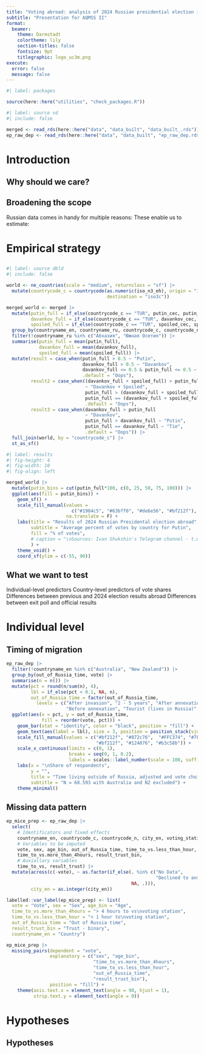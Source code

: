 ```yaml
---
title: "Voting abroad: analysis of 2024 Russian presidential election in immigrant communities"
subtitle: "Presentation for AQMSS II" 
format: 
  beamer:
    theme: Darmstadt
    colortheme: lily
    section-titles: false
    fontsize: 9pt
    titlegraphic: logo_uc3m.png
execute: 
  error: false
  message: false
---
```


```r
#| label: packages

source(here::here("utilities", "check_packages.R"))
```


```r
#| label: source vd
#| include: false

merged <- read_rds(here::here("data", "data_built", "data_built_.rds"))
ep_raw_dep <- read_rds(here::here("data", "data_built", "ep_raw_dep.rds"))
```

# Introduction

## Why should we care?

\begin{itemize}
	\item The right to vote abroad is a recent, non-universal and heterogeneous phenomenon (Collyer, 2013), still debated normatively (Bauböck, 2006)
	\item Voters abroad are frequently misaligned with voters at home (Vintila et al, 2023; Battiston and Luconi, 2020; Szulecki et al, 2023)
	\item Political participation in home-country affairs matters for identity:
	\begin{itemize}
		\item Migrant voter turnout is not determined by poor integration in the host society (Gherghina and Basarabă, 2024);
		\item Studies emphasize homesickness and sense of belonging as motivators (Boccagni, 2011)
	\end{itemize}
	\item Very few studies explicitly linking voting abroad to political out-migration or voting in protest
	\begin{itemize}
		\item Autocracies generally extend voting rights to immigrants when they support the incumbent and restrict when they don't (Umpierrez de Reguero et al, 2021; Iams Wellman, 2020)
	\end{itemize}
\end{itemize}

## Broadening the scope
Russian data comes in handy for multiple reasons:
\begin{itemize}
	\item Broad international coverage
	\item Unique multi-country exit poll with good by-station coverage
	\item Comparable data from 2018 (also with exit poll)
\end{itemize}
\vspace{1em}
These enable us to estimate:
\begin{itemize}
	\item Rough effects of war migration on the change in immigrant political preferences
	\item Selection processes in countries with and without exit polls
	\item Socio-economic determinants of external voting
	\item Destination countries' features' effect on voting
\end{itemize}

# Empirical strategy

## 

\begin{block}{Data}
\begin{itemize}
	\item Central Election Committee results of the election by voting station:
	\vspace{0.25em}
	\begin{itemize}
		\item 287 voting stations across 145 countries and 261 cities
	\end{itemize}
	\item Exit poll
	\vspace{0.25em}
	\begin{itemize}
		\item Results - 65 voting stations (= cities) across 44 countries
		\item Raw data - 69261 respondents in total
		\vspace{0.25em}
		\begin{itemize}
			\item Sex, age, time out of Russia, time to reach voting station, trust in the result and vote choice
		\end{itemize}
	\end{itemize}
	\item Other data sources for country-level characteristics
\end{itemize}
\end{block}
\vspace{-1em}

```r
#| label: source dbld
#| include: false

world <- ne_countries(scale = "medium", returnclass = "sf") |> 
  mutate(countrycode_c = countrycode(as.numeric(iso_n3_eh), origin = "iso3n",
                                     destination = "iso3c"))

merged_world <- merged |>
  mutate(putin_full = if_else(countrycode_c == "TUR", putin_cec, putin_full),
         davankov_full = if_else(countrycode_c == "TUR", davankov_cec, davankov_full),
         spoiled_full = if_else(countrycode_c == "TUR", spoiled_cec, spoiled_full)) |> 
  group_by(countryname_en, countryname_ru, countrycode_c, countrycode_n) |> 
  filter(!countryname_ru %in% c("Абхазия", "Южная Осетия")) |> 
  summarise(putin_full = mean(putin_full),
            davankov_full = mean(davankov_full),
            spoiled_full = mean(spoiled_full)) |> 
  mutate(result = case_when(putin_full > 0.5 ~ "Putin",
                            davankov_full > 0.5 ~ "Davankov",
                            davankov_full <= 0.5 & putin_full <= 0.5 ~ "Second Round",
                            .default = "Oops"),
         result2 = case_when((davankov_full + spoiled_full) > putin_full
                             ~ "Davankov + Spoiled",
                             putin_full > (davankov_full + spoiled_full) ~ "Putin",
                             putin_full == (davankov_full + spoiled_full) ~ "Tie",
                             .default = "Oops"),
         result3 = case_when(davankov_full > putin_full
                             ~ "Davankov",
                             putin_full > davankov_full ~ "Putin",
                             putin_full == davankov_full ~ "Tie",
                             .default = "Oops")) |> 
  full_join(world, by = "countrycode_c") |>
  st_as_sf()
```

```r
#| label: results
#| fig-height: 4
#| fig-width: 10
#| fig-align: left

merged_world |> 
  mutate(putin_bins = cut(putin_full*100, c(0, 25, 50, 75, 100))) |> 
  ggplot(aes(fill = putin_bins)) +
    geom_sf() +
    scale_fill_manual(values = 
                        c("#1984c5", "#63bff0", "#de6e56", "#bf212f"),
                      na.translate = F) +
    labs(title = "Results of 2024 Russian Presidental election abroad",
         subtitle = "Average percent of votes by country for Putin",
         fill = "% of votes",
         # caption = "\nSources: Ivan Shukshin's Telegram channel - t.me/nevybory,\nCentral Election Commission of the Russian Federation\n\nNote: Abkhazia and South Osetia not shown"
         ) +
    theme_void() +
    coord_sf(ylim = c(-55, 90))
```

## What we want to test

Individual-level predictors
	\begin{itemize}
	  \item Focus on time of migration (before and after Crimea, after 2022)
		\item Multinomial models (+ data imputation) and nested logit models
	\end{itemize}
Country-level predictors of vote shares
	\begin{itemize}
		\item Multi-level models with country-level predictors and aggregated voting station/country-level models
		\item Military bases, offshore status, "unfriendly nations", cultural and physical (geoplolitical) distance to Russia
	\end{itemize}
Differences between previous and 2024 election results abroad 
	\begin{itemize}
		\item Cumulative effect of war, politization and migration
	\end{itemize}
Differences between exit poll and official results
	\begin{itemize}
		\item Ecological analysis for fraud possibilities
	\end{itemize}

# Individual level

## Timing of migration

```r
ep_raw_dep |> 
  filter(!countryname_en %in% c("Australia", "New Zealand")) |> 
  group_by(out_of_Russia_time, vote) |> 
  summarise(n = n()) |> 
  mutate(pct = round(n/sum(n), 4),
         lbl = if_else(pct < 0.1, NA, n),
         out_of_Russia_time = factor(out_of_Russia_time,
           levels = c("After invasion", "2 - 5 years", "After annexation",
                      "Before annexation", "Tourist (lives in Russia)", "No Data"))) |> 
  ggplot(aes(x = pct, y = out_of_Russia_time,
             fill = reorder(vote, pct))) +
    geom_bar(stat = "identity", color = "black", position = "fill") +
    geom_text(aes(label = lbl), size = 3, position = position_stack(vjust = 0.5)) +
    scale_fill_manual(values = c("#bf212f", "#872c76",  "#FFC374", "#7F9F80", 
                                 "#bf212f", "#124076", "#b3c58b")) +
    scale_x_continuous(limits = c(0, 1),
                       breaks = seq(0, 1, 0.2), 
                       labels = scales::label_number(scale = 100, suffix = "%")) +
    labs(x = "\nShare of respondents",
         y = "",
         title = "Time living outside of Russia, adjusted and vote choice",
         subtitle = "N = 68.593 with Australia and NZ excluded") +
    theme_minimal()
```

## Missing data pattern

```r

ep_mice_prep <- ep_raw_dep |> 
  select(
    # Identificators and fixed effects
    countryname_en, countrycode_c, countrycode_n, city_en, voting_station, 
    # Variables to be imputed
    vote, sex, age_bin, out_of_Russia_time, time_to_vs.less_than_hour, 
    time_to_vs.more_than_4hours, result_trust_bin,
    # Auxiallary variables
    time_to_vs, result_trust) |> 
  mutate(across(c(-vote), ~ as.factor(if_else(. %in% c("No Data",
                                                       "Declined to answer"), 
                                              NA, .))),
         city_en = as.integer(city_en))

labelled::var_label(ep_mice_prep) <- list(
  vote = "Vote", sex = "Sex", age_bin = "Age", 
  time_to_vs.more_than_4hours = "> 4 hours to vs\nvoting station",
  time_to_vs.less_than_hour = "< 1 hour to\nvoting station",
  out_of_Russia_time = "Out of Russia time",
  result_trust_bin = "Trust - binary",
  countryname_en = "Country")

ep_mice_prep |> 
  missing_pairs(dependent = "vote", 
                explanatory = c("sex", "age_bin", 
                                "time_to_vs.more_than_4hours",
                                "time_to_vs.less_than_hour",
                                "out_of_Russia_time",
                                "result_trust_bin"),
                position = "fill") +
    theme(axis.text.x = element_text(angle = 90, hjust = 1),
          strip.text.y = element_text(angle = 0))
```

# Hypotheses

## Hypotheses

\begin{itemize}
	\item[$H_1$:] There are no substantive differences between demographic structure of those voting for the incumbent abroad and in Russia
	\item[$H_2$:] Timing of migration as a proxy for average group-level political migration motives has a strong effect on voting choice
	\item[$H_3$:] Share of 2024 vote predicted by previous elections varies with amount of political migration
	\item[$Other$:] Country-level hypotheses still developing
\end{itemize}
